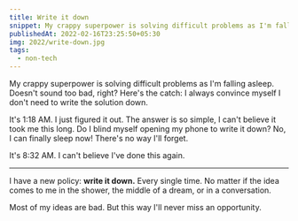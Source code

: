 ```yaml
---
title: Write it down
snippet: My crappy superpower is solving difficult problems as I'm falling asleep.
publishedAt: 2022-02-16T23:25:50+05:30
img: 2022/write-down.jpg
tags:
  - non-tech
---
```


My crappy superpower is solving difficult problems as I'm falling asleep. Doesn't sound too bad, right? Here's the catch: I always convince myself I don't need to write the solution down.

It's 1:18 AM. I just figured it out. The answer is so simple, I can't believe it took me this long. Do I blind myself opening my phone to write it down? No, I can finally sleep now! There's no way I'll forget.

It's 8:32 AM. I can't believe I've done this again.

---

I have a new policy: **write it down.** Every single time. No matter if the idea comes to me in the shower, the middle of a dream, or in a conversation.

Most of my ideas are bad. But this way I'll never miss an opportunity.
